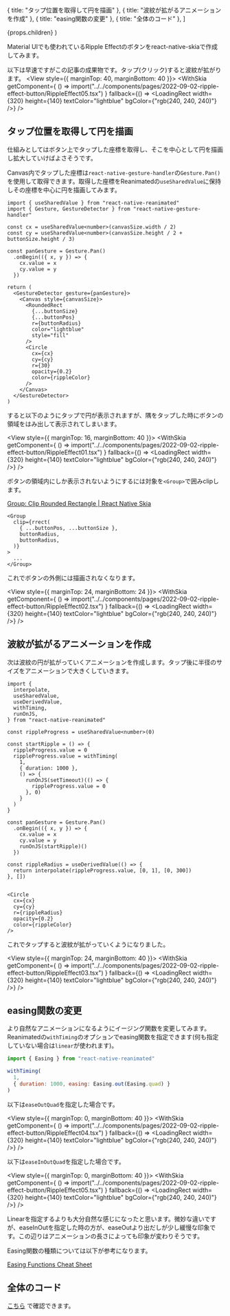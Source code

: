 

  { title: "タップ位置を取得して円を描画" },
  { title: "波紋が拡がるアニメーションを作成" },
  { title: "easing関数の変更" },
  { title: "全体のコード" },
]

  <PostLayout headlines={headlines} meta={meta}>
    {props.children}
  </PostLayout>
)

Material UIでも使われているRipple Effectのボタンをreact-native-skiaで作成してみます。

以下は早速ですがこの記事の成果物です。タップ(クリック)すると波紋が拡がります。
<View style={{ marginTop: 40, marginBottom: 40 }}>
  <WithSkia
    getComponent={
      () => import("../../components/pages/2022-09-02-ripple-effect-button/RippleEffect05.tsx")
    }
    fallback={() => <LoadingRect width={320} height={140} textColor="lightblue" bgColor={"rgb(240, 240, 240)"} />}
  />
</View>


## タップ位置を取得して円を描画

仕組みとしてはボタン上でタップした座標を取得し、そこを中心として円を描画し拡大していけばよさそうです。

Canvas内でタップした座標は`react-native-gesture-handler`の`Gesture.Pan()`を使用して取得できます。取得した座標をReanimatedの`useSharedValue`に保持しその座標を中心に円を描画してみます。

```tsx
import { useSharedValue } from "react-native-reanimated"
import { Gesture, GestureDetector } from "react-native-gesture-handler"

const cx = useSharedValue<number>(canvasSize.width / 2)
const cy = useSharedValue<number>(canvasSize.height / 2 + buttonSize.height / 3)

const panGesture = Gesture.Pan()
  .onBegin(({ x, y }) => {
    cx.value = x
    cy.value = y
  })

return (
  <GestureDetector gesture={panGesture}>
    <Canvas style={canvasSize}>
      <RoundedRect
        {...buttonSize}
        {...buttonPos}
        r={buttonRadius}
        color="lightblue"
        style="fill"
      />
      <Circle
        cx={cx}
        cy={cy}
        r={30}
        opacity={0.2}
        color={rippleColor}
      />
    </Canvas>
  </GestureDetector>
)
```



すると以下のようにタップで円が表示されますが、隅をタップした時にボタンの領域をはみ出して表示されてしまいます。

<View style={{ marginTop: 16, marginBottom: 40 }}>
  <WithSkia
    getComponent={
      () => import("../../components/pages/2022-09-02-ripple-effect-button/RippleEffect01.tsx")
    }
    fallback={() => <LoadingRect width={320} height={140} textColor="lightblue" bgColor={"rgb(240, 240, 240)"} />}
  />
</View>

ボタンの領域内にしか表示されないようにするには対象を`<Group>`で囲みclipします。

[Group: Clip Rounded Rectangle | React Native Skia](https://shopify.github.io/react-native-skia/docs/group/#clip-rounded-rectangle)


```tsx
<Group
  clip={rrect(
    { ...buttonPos, ...buttonSize },
    buttonRadius,
    buttonRadius,
  )}
>
  ...
</Group>
```

これでボタンの外側には描画されなくなります。

<View style={{ marginTop: 24, marginBottom: 24 }}>
  <WithSkia
    getComponent={
      () => import("../../components/pages/2022-09-02-ripple-effect-button/RippleEffect02.tsx")
    }
    fallback={() => <LoadingRect width={320} height={140} textColor="lightblue" bgColor={"rgb(240, 240, 240)"} />}
  />
</View>

## 波紋が拡がるアニメーションを作成

次は波紋の円が拡がっていくアニメーションを作成します。タップ後に半径のサイズをアニメーションで大きくしていきます。

```tsx
import {
  interpolate,
  useSharedValue,
  useDerivedValue,
  withTiming,
  runOnJS,
} from "react-native-reanimated"

const rippleProgress = useSharedValue<number>(0)

const startRipple = () => {
  rippleProgress.value = 0
  rippleProgress.value = withTiming(
    1,
    { duration: 1000 },
    () => {
      runOnJS(setTimeout)(() => {
        rippleProgress.value = 0
      }, 0)
    }
  )
}

const panGesture = Gesture.Pan()
  .onBegin(({ x, y }) => {
    cx.value = x
    cy.value = y
    runOnJS(startRipple)()
  })

const rippleRadius = useDerivedValue(() => {
  return interpolate(rippleProgress.value, [0, 1], [0, 300])
}, [])


<Circle
  cx={cx}
  cy={cy}
  r={rippleRadius}
  opacity={0.2}
  color={rippleColor}
/>
```

これでタップすると波紋が拡がっていくようになりました。

<View style={{ marginTop: 24, marginBottom: 40 }}>
  <WithSkia
    getComponent={
      () => import("../../components/pages/2022-09-02-ripple-effect-button/RippleEffect03.tsx")
    }
    fallback={() => <LoadingRect width={320} height={140} textColor="lightblue" bgColor={"rgb(240, 240, 240)"} />}
  />
</View>

## easing関数の変更

より自然なアニメーションになるようにイージング関数を変更してみます。Reanimatedの`withTiming`のオプションでeasing関数を指定できます(何も指定していない場合は`linear`が使われます)。

```js
import { Easing } from "react-native-reanimated"

withTiming(
  1,
  { duration: 1000, easing: Easing.out(Easing.quad) }
)
```


以下は`easeOutQuad`を指定した場合です。

<View style={{ marginTop: 0, marginBottom: 40 }}>
  <WithSkia
    getComponent={
      () => import("../../components/pages/2022-09-02-ripple-effect-button/RippleEffect04.tsx")
    }
    fallback={() => <LoadingRect width={320} height={140} textColor="lightblue" bgColor={"rgb(240, 240, 240)"} />}
  />
</View>

以下は`easeInOutQuad`を指定した場合です。

<View style={{ marginTop: 0, marginBottom: 40 }}>
  <WithSkia
    getComponent={
      () => import("../../components/pages/2022-09-02-ripple-effect-button/RippleEffect05.tsx")
    }
    fallback={() => <LoadingRect width={320} height={140} textColor="lightblue" bgColor={"rgb(240, 240, 240)"} />}
  />
</View>

Linearを指定するよりも大分自然な感じになったと思います。微妙な違いですが、easeInOutを指定した時の方が、easeOutより出だしが少し緩慢な印象です。この辺りはアニメーションの長さによっても印象が変わりそうです。

Easing関数の種類については以下が参考になります。

[Easing Functions Cheat Sheet](https://easings.net/)

## 全体のコード

[こちら](https://github.com/gaishimo/omoidasu-tech-blog/tree/main/components/pages/2022-09-02-ripple-effect-button) で確認できます。

